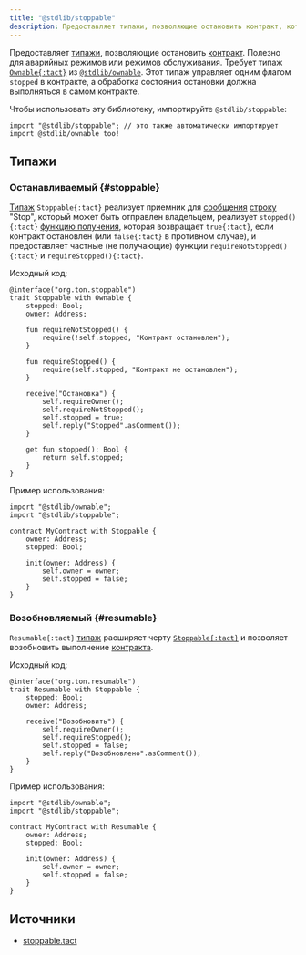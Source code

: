 ```yaml
---
title: "@stdlib/stoppable"
description: Предоставляет типажи, позволяющие остановить контракт, которые полезны в аварийных режимах или режимах технического обслуживания
---
```


Предоставляет [типажи](/ru/book/types#composite-types), позволяющие остановить [контракт](/ru/book/contracts). Полезно для аварийных режимов или режимов обслуживания. Требует типаж [`Ownable{:tact}`](/ru/ref/stdlib-ownable#ownable) из [`@stdlib/ownable`](/ru/ref/stdlib-ownable). Этот типаж управляет одним флагом `stopped` в контракте, а обработка состояния остановки должна выполняться в самом контракте.

Чтобы использовать эту библиотеку, импортируйте `@stdlib/stoppable`:

```tact
import "@stdlib/stoppable"; // это также автоматически импортирует import @stdlib/ownable too!
```

## Типажи

### Останавливаемый {#stoppable}

[Типаж](/ru/book/types#composite-types) `Stoppable{:tact}` реализует приемник для [сообщения](/ru/book/structs-and-messages#messages) [строку](/ru/book/types#primitive-types) "Stop", который может быть отправлен владельцем, реализует `stopped(){:tact}` [функцию получения](/ru/book/functions#getter-functions), которая возвращает `true{:tact}`, если контракт остановлен (или `false{:tact}` в противном случае), и предоставляет частные (не получающие) функции `requireNotStopped(){:tact}` и `requireStopped(){:tact}`.

Исходный код:

```tact
@interface("org.ton.stoppable")
trait Stoppable with Ownable {
    stopped: Bool;
    owner: Address;

    fun requireNotStopped() {
        require(!self.stopped, "Контракт остановлен");
    }

    fun requireStopped() {
        require(self.stopped, "Контракт не остановлен");
    }

    receive("Остановка") {
        self.requireOwner();
        self.requireNotStopped();
        self.stopped = true;
        self.reply("Stopped".asComment());
    }

    get fun stopped(): Bool {
        return self.stopped;
    }
}
```

Пример использования:

```tact /Stoppable/
import "@stdlib/ownable";
import "@stdlib/stoppable";

contract MyContract with Stoppable {
    owner: Address;
    stopped: Bool;

    init(owner: Address) {
        self.owner = owner;
        self.stopped = false;
    }
}
```

### Возобновляемый {#resumable}

`Resumable{:tact}` [типаж](/ru/book/types#composite-types) расширяет черту [`Stoppable{:tact}`](#stoppable) и позволяет возобновить выполнение [контракта](/ru/book/contracts).

Исходный код:

```tact
@interface("org.ton.resumable")
trait Resumable with Stoppable {
    stopped: Bool;
    owner: Address;

    receive("Возобновить") {
        self.requireOwner();
        self.requireStopped();
        self.stopped = false;
        self.reply("Возобновлено".asComment());
    }
}
```

Пример использования:

```tact /Resumable/
import "@stdlib/ownable";
import "@stdlib/stoppable";

contract MyContract with Resumable {
    owner: Address;
    stopped: Bool;

    init(owner: Address) {
        self.owner = owner;
        self.stopped = false;
    }
}
```

## Источники

- [stoppable.tact](https://github.com/tact-lang/tact/blob/61541b7783098e1af669faccd7d2334c10981c72/stdlib/libs/stoppable.tact)
